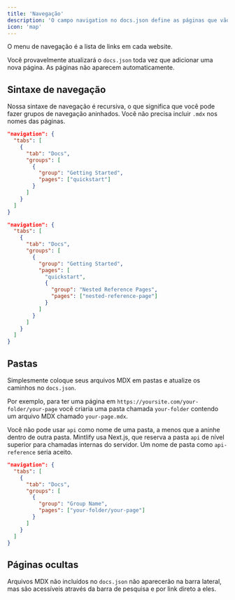 ```yaml
---
title: 'Navegação'
description: 'O campo navigation no docs.json define as páginas que vão no menu de navegação'
icon: 'map'
---
```


O menu de navegação é a lista de links em cada website.

Você provavelmente atualizará o `docs.json` toda vez que adicionar uma nova página. As páginas não aparecem automaticamente.

## Sintaxe de navegação

Nossa sintaxe de navegação é recursiva, o que significa que você pode fazer grupos de navegação aninhados. Você não precisa incluir `.mdx` nos nomes das páginas.

<CodeGroup>

```json Regular Navigation
"navigation": {
  "tabs": [
    {
      "tab": "Docs",
      "groups": [
        {
          "group": "Getting Started",
          "pages": ["quickstart"]
        }
      ]
    }
  ]
}
```

```json Nested Navigation
"navigation": {
  "tabs": [
    {
      "tab": "Docs",
      "groups": [
        {
          "group": "Getting Started",
          "pages": [
            "quickstart",
            {
              "group": "Nested Reference Pages",
              "pages": ["nested-reference-page"]
            }
          ]
        }
      ]
    }
  ]
}
```

</CodeGroup>

## Pastas

Simplesmente coloque seus arquivos MDX em pastas e atualize os caminhos no `docs.json`.

Por exemplo, para ter uma página em `https://yoursite.com/your-folder/your-page` você criaria uma pasta chamada `your-folder` contendo um arquivo MDX chamado `your-page.mdx`.

<Warning>

Você não pode usar `api` como nome de uma pasta, a menos que a aninhe dentro de outra pasta. Mintlify usa Next.js, que reserva a pasta `api` de nível superior para chamadas internas do servidor. Um nome de pasta como `api-reference` seria aceito.

</Warning>

```json Navigation With Folder
"navigation": {
  "tabs": [
    {
      "tab": "Docs",
      "groups": [
        {
          "group": "Group Name",
          "pages": ["your-folder/your-page"]
        }
      ]
    }
  ]
}
```

## Páginas ocultas

Arquivos MDX não incluídos no `docs.json` não aparecerão na barra lateral, mas são acessíveis através da barra de pesquisa e por link direto a eles.
